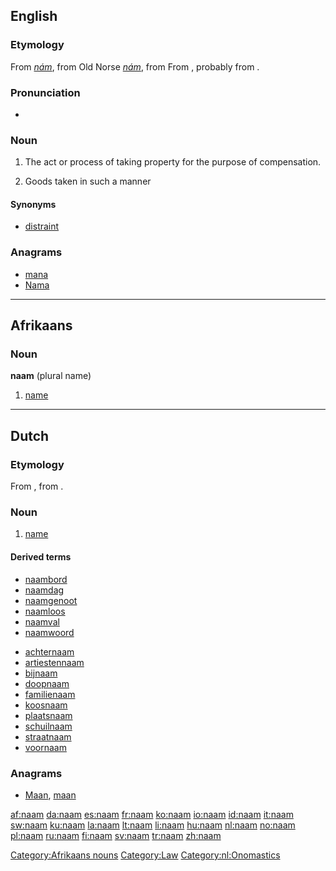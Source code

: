 {{also|nam|Nam|'Nam|NAM|nám|năm|nấm}}

==English==

===Etymology===
From {{etyl|ang}} ''[[nám]]'', from Old Norse ''[[nám]]'', from From {{proto|Germanic|nemanan|take}}, probably from {{proto|Indo-European|nem-|take}}.

===Pronunciation===
* {{IPA|/nɑːm/}}

===Noun===
{{en-noun|-}}

# {{obsolete|legal}} The act or process of taking property for the purpose of compensation.
# {{obsolete|legal}} Goods taken in such a manner

====Synonyms====
* [[distraint]]

===Anagrams===
* [[mana#English|mana]]
* [[Nama#English|Nama]]

----

==Afrikaans==

===Noun===
'''naam''' (plural name)

# [[name]]

[[Category:Afrikaans nouns]]
[[Category:Law]]

----

==Dutch==
===Etymology===
From {{etyl|odt|nl}} {{term|namo|lang=odt}}, from {{proto|Germanic|namô|lang=nl}}.

===Noun===
{{nl-noun|g=m|pl=namen|dim=naampje}}

# [[name]]

====Derived terms====
<!-- naam* -->
* [[naambord]]
* [[naamdag]]
* [[naamgenoot]]
* [[naamloos]]
* [[naamval]]
* [[naamwoord]]
<!-- *naam -->
* [[achternaam]]
* [[artiestennaam]]
* [[bijnaam]]
* [[doopnaam]]
* [[familienaam]]
* [[koosnaam]]
* [[plaatsnaam]]
* [[schuilnaam]]
* [[straatnaam]]
* [[voornaam]]

===Anagrams===
* [[Maan#Dutch|Maan]], [[maan#Dutch|maan]]

[[Category:nl:Onomastics]]

[[af:naam]]
[[da:naam]]
[[es:naam]]
[[fr:naam]]
[[ko:naam]]
[[io:naam]]
[[id:naam]]
[[it:naam]]
[[sw:naam]]
[[ku:naam]]
[[la:naam]]
[[lt:naam]]
[[li:naam]]
[[hu:naam]]
[[nl:naam]]
[[no:naam]]
[[pl:naam]]
[[ru:naam]]
[[fi:naam]]
[[sv:naam]]
[[tr:naam]]
[[zh:naam]]